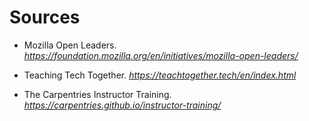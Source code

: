 # Sources

- Mozilla Open Leaders.
  [*https://foundation.mozilla.org/en/initiatives/mozilla-open-leaders/*](https://foundation.mozilla.org/en/initiatives/mozilla-open-leaders/)

- Teaching Tech Together.
  [*https://teachtogether.tech/en/index.html*](https://teachtogether.tech/en/index.html)

- The Carpentries Instructor Training.
  [*https://carpentries.github.io/instructor-training/*](https://carpentries.github.io/instructor-training/)
